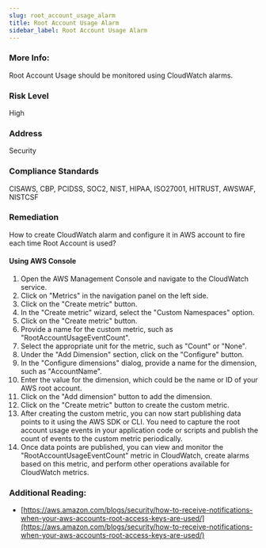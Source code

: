 ```yaml
---
slug: root_account_usage_alarm
title: Root Account Usage Alarm
sidebar_label: Root Account Usage Alarm
---
```


### More Info:

Root Account Usage should be monitored using CloudWatch alarms.

### Risk Level

High

### Address

Security

### Compliance Standards

CISAWS, CBP, PCIDSS, SOC2, NIST, HIPAA, ISO27001, HITRUST, AWSWAF, NISTCSF

### Remediation

How to create CloudWatch alarm and configure it in AWS account to fire each time Root Account is used?

#### Using AWS Console

1. Open the AWS Management Console and navigate to the CloudWatch service.
2. Click on "Metrics" in the navigation panel on the left side.
3. Click on the "Create metric" button.
4. In the "Create metric" wizard, select the "Custom Namespaces" option.
5. Click on the "Create metric" button.
6. Provide a name for the custom metric, such as "RootAccountUsageEventCount".
7. Select the appropriate unit for the metric, such as "Count" or "None".
8. Under the "Add Dimension" section, click on the "Configure" button.
9. In the "Configure dimensions" dialog, provide a name for the dimension, such as "AccountName".
10. Enter the value for the dimension, which could be the name or ID of your AWS root account.
11. Click on the "Add dimension" button to add the dimension.
12. Click on the "Create metric" button to create the custom metric.
13. After creating the custom metric, you can now start publishing data points to it using the AWS SDK or CLI. You need to capture the root account usage events in your application code or scripts and publish the count of events to the custom metric periodically.
14. Once data points are published, you can view and monitor the "RootAccountUsageEventCount" metric in CloudWatch, create alarms based on this metric, and perform other operations available for CloudWatch metrics.

### Additional Reading:

- [https://aws.amazon.com/blogs/security/how-to-receive-notifications-when-your-aws-accounts-root-access-keys-are-used/](https://aws.amazon.com/blogs/security/how-to-receive-notifications-when-your-aws-accounts-root-access-keys-are-used/) 

